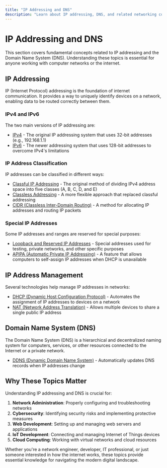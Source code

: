 ```yaml
---
title: "IP Addressing and DNS"
description: "Learn about IP addressing, DNS, and related networking concepts"
---
```


# IP Addressing and DNS

This section covers fundamental concepts related to IP addressing and the Domain Name System (DNS). Understanding these topics is essential for anyone working with computer networks or the internet.

## IP Addressing

IP (Internet Protocol) addressing is the foundation of internet communication. It provides a way to uniquely identify devices on a network, enabling data to be routed correctly between them.

### IPv4 and IPv6

The two main versions of IP addressing are:

- [IPv4](/docs/fundamentals/ip-and-dns/ipv4) - The original IP addressing system that uses 32-bit addresses (e.g., 192.168.1.1)
- [IPv6](/docs/fundamentals/ip-and-dns/ipv6) - The newer addressing system that uses 128-bit addresses to overcome IPv4's limitations

### IP Address Classification

IP addresses can be classified in different ways:

- [Classful IP Addressing](/docs/fundamentals/ip-and-dns/classful-ip-addressing) - The original method of dividing IPv4 address space into five classes (A, B, C, D, and E)
- [Classless Addressing](/docs/fundamentals/ip-and-dns/classless-addressing) - A more flexible approach that replaced classful addressing
- [CIDR (Classless Inter-Domain Routing)](/docs/fundamentals/ip-and-dns/cidr) - A method for allocating IP addresses and routing IP packets

### Special IP Addresses

Some IP addresses and ranges are reserved for special purposes:

- [Loopback and Reserved IP Addresses](/docs/fundamentals/ip-and-dns/loopback-and-reserved-ip) - Special addresses used for testing, private networks, and other specific purposes
- [APIPA (Automatic Private IP Addressing)](/docs/fundamentals/ip-and-dns/apipa) - A feature that allows computers to self-assign IP addresses when DHCP is unavailable

## IP Address Management

Several technologies help manage IP addresses in networks:

- [DHCP (Dynamic Host Configuration Protocol)](/docs/fundamentals/ip-and-dns/dhcp) - Automates the assignment of IP addresses to devices on a network
- [NAT (Network Address Translation)](/docs/fundamentals/ip-and-dns/nat) - Allows multiple devices to share a single public IP address

## Domain Name System (DNS)

The Domain Name System (DNS) is a hierarchical and decentralized naming system for computers, services, or other resources connected to the Internet or a private network.

- [DDNS (Dynamic Domain Name System)](/docs/fundamentals/ip-and-dns/ddns) - Automatically updates DNS records when IP addresses change

## Why These Topics Matter

Understanding IP addressing and DNS is crucial for:

1. **Network Administration**: Properly configuring and troubleshooting networks
2. **Cybersecurity**: Identifying security risks and implementing protective measures
3. **Web Development**: Setting up and managing web servers and applications
4. **IoT Development**: Connecting and managing Internet of Things devices
5. **Cloud Computing**: Working with virtual networks and cloud resources

Whether you're a network engineer, developer, IT professional, or just someone interested in how the internet works, these topics provide essential knowledge for navigating the modern digital landscape.
